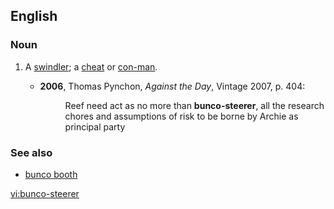==English==
===Noun===
{{en-noun|sg=[[bunco]]-[[steerer]]}}

# {{US|slang}} A [[swindler]]; a [[cheat]] or [[con-man]].
#*'''2006''', Thomas Pynchon, ''Against the Day'', Vintage 2007, p. 404:
#*:Reef need act as no more than '''bunco-steerer''', all the research chores and assumptions of risk to be borne by Archie as principal party

===See also===
* [[bunco booth]]

[[vi:bunco-steerer]]